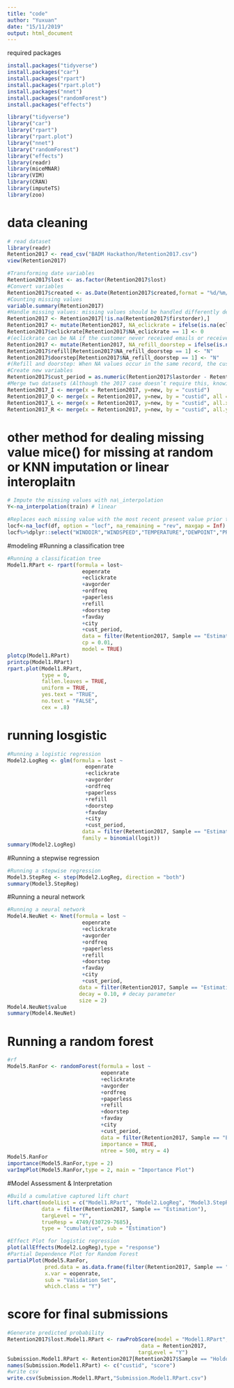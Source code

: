 ```yaml
---
title: "code"
author: "Yuxuan"
date: "15/11/2019"
output: html_document
---
```



required packages

```r
install.packages("tidyverse")
install.packages("car")
install.packages("rpart")
install.packages("rpart.plot")
install.packages("nnet")
install.packages("randomForest")
install.packages("effects")

```

```r

library("tidyverse")
library("car")
library("rpart")
library("rpart.plot")
library("nnet")
library("randomForest")
library("effects")
library(readr)
library(miceMNAR)
library(VIM)
library(CRAN)
library(imputeTS)
library(zoo)
```
# data cleaning

```r
# read dataset
library(readr)
Retention2017 <- read_csv("BADM Hackathon/Retention2017.csv")
view(Retention2017)
```

```r
#Transforming date variables
Retention2017$lost <- as.factor(Retention2017$lost)
#Convert variables
Retention2017$created <- as.Date(Retention2017$created,format = "%d/%m/%Y")
#Counting missing values
variable.summary(Retention2017)
#Handle missing values: missing values should be handled differently depending on the situation (Why do we want to handle the missing values in the following variables in the shown method?)
Retention2017 <- Retention2017[!is.na(Retention2017$firstorder),]
Retention2017 <- mutate(Retention2017, NA_eclickrate = ifelse(is.na(eclickrate) == 1,1,0))
Retention2017$eclickrate[Retention2017$NA_eclickrate == 1] <- 0
#(eclickrate can be NA if the customer never received emails or received emails that never had links)
Retention2017 <- mutate(Retention2017, NA_refill_doorstep = ifelse(is.na(refill) == 1,1,0))
Retention2017$refill[Retention2017$NA_refill_doorstep == 1] <- "N"
Retention2017$doorstep[Retention2017$NA_refill_doorstep == 1] <- "N"
#(Refill and doorstep: When NA values occur in the same record, the customers could have never been offered these options)
#Create new variables
Retention2017$cust_period = as.numeric(Retention2017$lastorder - Retention2017$firstorder)
#Merge two datasets (Although the 2017 case doesn’t require this, knowing the inner (I) join, outer (O) join, left (L) and right (L) join may come in handy)
Retention2017_I <- merge(x = Retention2017, y=new, by = "custid") 
Retention2017_O <- merge(x = Retention2017, y=new, by = "custid", all = TRUE)
Retention2017_L <- merge(x = Retention2017, y=new, by = "custid", all.x = TRUE)
Retention2017_R <- merge(x = Retention2017, y=new, by = "custid", all.y = TRUE)

```
# other method for dealing missing value mice() for missing at random or KNN imputation or linear interoplaitn
```r
# Impute the missing values with na\_interpolation
Y<-na_interpolation(train) # linear

#Replaces each missing value with the most recent present value prior to it (Last Observation Carried Forward- LOCF).
locf<-na_locf(df, option = "locf", na_remaining = "rev", maxgap = Inf)
locf%>%dplyr::select("WINDDIR","WINDSPEED","TEMPERATURE","DEWPOINT","PRESSURE")%>%as.matrix->mydata2

```

#modeling
#Running a classification tree
```r

#Running a classification tree
Model1.RPart <- rpart(formula = lost~
                        eopenrate
                        +eclickrate
                        +avgorder
                        +ordfreq
                        +paperless
                        +refill
                        +doorstep
                        +favday
                        +city
                        +cust_period,
                        data = filter(Retention2017, Sample == "Estimation"),
                        cp = 0.01,
                        model = TRUE)
plotcp(Model1.RPart)
printcp(Model1.RPart)
rpart.plot(Model1.RPart,
           type = 0,
           fallen.leaves = TRUE,
           uniform = TRUE,
           yes.text = "TRUE",
           no.text = "FALSE",
           cex = .8)

```
# running losgistic 
```r
#Running a logistic regression
Model2.LogReg <- glm(formula = lost ~ 
                         eopenrate
                         +eclickrate
                         +avgorder
                         +ordfreq
                         +paperless
                         +refill
                         +doorstep
                         +favday
                         +city
                         +cust_period,
                        data = filter(Retention2017, Sample == "Estimation"),
                        family = binomial(logit))
summary(Model2.LogReg)
```
#Running a stepwise regression
```r
#Running a stepwise regression
Model3.StepReg <- step(Model2.LogReg, direction = "both")
summary(Model3.StepReg)
```

#Running a neural network

```r
#Running a neural network
Model4.NeuNet <- Nnet(formula = lost ~ 
                        eopenrate
                        +eclickrate
                        +avgorder
                        +ordfreq
                        +paperless
                        +refill
                        +doorstep
                        +favday
                        +city
                        +cust_period,
                       data = filter(Retention2017, Sample == "Estimation"),
                       decay = 0.10, # decay parameter
                       size = 2)
Model4.NeuNet$value
summary(Model4.NeuNet)

```

#	Running a random forest

```r
#rf
Model5.RanFor <- randomForest(formula = lost ~ 
                              eopenrate
                              +eclickrate
                              +avgorder
                              +ordfreq
                              +paperless
                              +refill
                              +doorstep
                              +favday
                              +city
                              +cust_period,
                              data = filter(Retention2017, Sample == "Estimation"),
                              importance = TRUE,
                              ntree = 500, mtry = 4)
Model5.RanFor
importance(Model5.RanFor,type = 2)
varImpPlot(Model5.RanFor,type = 2, main = "Importance Plot")

```

#Model Assessment & Interpretation
```r

#Build a cumulative captured lift chart
lift.chart(modelList = c("Model1.RPart", "Model2.LogReg", "Model3.StepReg", "Model4.NeuNet","Model5.RanFor"),
           data = filter(Retention2017, Sample == "Estimation"),
           targLevel = "Y", 
           trueResp = 4749/(30729-7685),
           type = "cumulative", sub = "Estimation")

```

```r
#Effect Plot for logistic regression
plot(allEffects(Model2.LogReg),type = "response")
#Partial Dependence Plot for Random Forest
partialPlot(Model5.RanFor,
            pred.data = as.data.frame(filter(Retention2017, Sample == "Validation")),
            x.var = eopenrate,
            sub = "Validation Set", 
            which.class = "Y")

```
# score for final submissions

```r
#Generate predicted probability
Retention2017$lost.Model1.RPart <- rawProbScore(model = "Model1.RPart",
                                           data = Retention2017,
                                          targLevel = "Y")
Submission.Model1.RPart <- Retention2017[Retention2017$Sample == "Holdout",c("custid","lost.Model1.RPart")]
names(Submission.Model1.RPart) <- c("custid", "score")
#write csv
write.csv(Submission.Model1.RPart,"Submission.Model1.RPart.csv")

```
